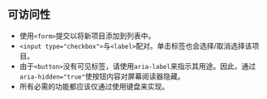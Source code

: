 ## 可访问性

* 使用`<form>`提交以将新项目添加到列表中。
* `<input type="checkbox">`与`<label>`配对。单击标签也会选择/取消选择该项目。
* 由于`<button>`没有可见标签，请使用`aria-label`来指示其用途。因此，通过`aria-hidden="true"`使按钮内容对屏幕阅读器隐藏。
* 所有必需的功能都应该仅通过使用键盘来实现。
